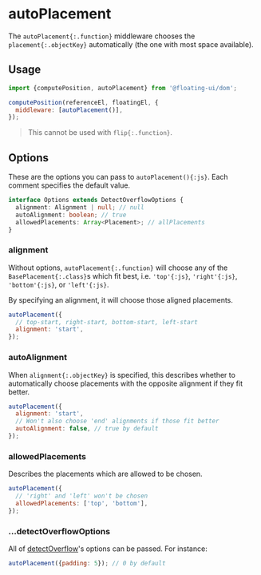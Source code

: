 # autoPlacement

The `autoPlacement{:.function}` middleware chooses the
`placement{:.objectKey}` automatically (the one with most space
available).

## Usage

```js
import {computePosition, autoPlacement} from '@floating-ui/dom';

computePosition(referenceEl, floatingEl, {
  middleware: [autoPlacement()],
});
```

> This cannot be used with `flip{:.function}`.

## Options

These are the options you can pass to `autoPlacement(){:js}`.
Each comment specifies the default value.

```ts
interface Options extends DetectOverflowOptions {
  alignment: Alignment | null; // null
  autoAlignment: boolean; // true
  allowedPlacements: Array<Placement>; // allPlacements
}
```

### alignment

Without options, `autoPlacement{:.function}` will choose any of
the `BasePlacement{:.class}`s which fit best, i.e. `'top'{:js}`,
`'right'{:js}`, `'bottom'{:js}`, or `'left'{:js}`.

By specifying an alignment, it will choose those aligned
placements.

```js
autoPlacement({
  // top-start, right-start, bottom-start, left-start
  alignment: 'start',
});
```

### autoAlignment

When `alignment{:.objectKey}` is specified, this describes
whether to automatically choose placements with the opposite
alignment if they fit better.

```js
autoPlacement({
  alignment: 'start',
  // Won't also choose 'end' alignments if those fit better
  autoAlignment: false, // true by default
});
```

### allowedPlacements

Describes the placements which are allowed to be chosen.

```js
autoPlacement({
  // 'right' and 'left' won't be chosen
  allowedPlacements: ['top', 'bottom'],
});
```

### ...detectOverflowOptions

All of [detectOverflow](/docs/detectOverflow#options)'s options
can be passed. For instance:

```js
autoPlacement({padding: 5}); // 0 by default
```
